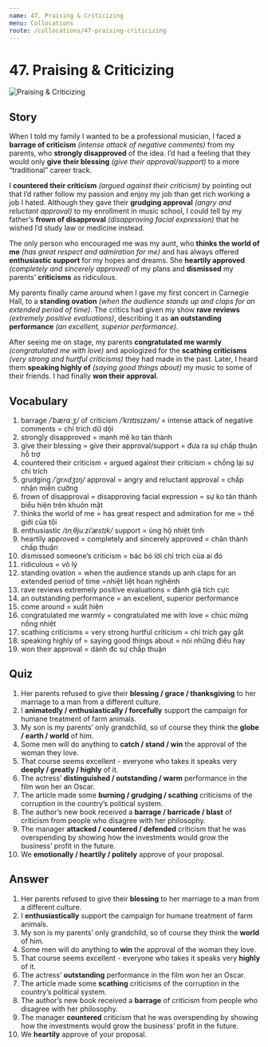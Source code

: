 ```yaml
---
name: 47. Praising & Criticizing
menu: Collocations
route: /collocations/47-praising-criticizing
---
```



# 47. Praising & Criticizing

<Image src={praisingCriticizingImg} alt="Praising & Criticizing" />

## Story

When I told my family I wanted to be a professional musician, I faced a **barrage of criticism** _(intense attack of negative comments)_ from my parents, who **strongly disapproved** of the idea. I’d had a feeling that they would only **give their blessing** _(give their approval/support)_ to a more “traditional” career track.

I **countered their criticism** _(argued against their criticism)_ by pointing out that I’d rather follow my passion and enjoy my job than get rich working a job I hated. Although they gave their **grudging approval** _(angry and reluctant approval)_ to my enrollment in music school, I could tell by my father’s **frown of disapproval** _(disapproving facial expression)_ that he wished I’d study law or medicine instead.

The only person who encouraged me was my aunt, who **thinks the world of me** _(has great respect and admiration for me)_ and has always offered **enthusiastic support** for my hopes and dreams. She **heartily approved** _(completely and sincerely approved)_ of my plans and **dismissed** my parents’ **criticisms** as ridiculous.

My parents finally came around when I gave my first concert in Carnegie Hall, to a **standing ovation** _(when the audience stands up and claps for an extended period of time)_. The critics had given my show **rave reviews** _(extremely positive evaluations)_, describing it as **an outstanding performance** _(an excellent, superior performance)_.

After seeing me on stage, my parents **congratulated me warmly** _(congratulated me with love)_ and apologized for the **scathing criticisms** _(very strong and hurtful criticisms)_ they had made in the past. Later, I heard them **speaking highly of** _(saying good things about)_ my music to some of their friends. I had finally **won their approval**.

## Vocabulary

1. barrage _/ˈbærɑːʒ/_ of criticism _/ˈkrɪtɪsɪzəm/_ = intense attack of negative comments = chỉ trích dữ dội
2. strongly disapproved = mạnh mẽ ko tán thành
3. give their blessing = give their approval/support = đưa ra sự chấp thuận hỗ trợ
4. countered their criticism = argued against their criticism = chống lại sự chỉ trích
5. grudging _/ˈɡrʌdʒɪŋ/_ approval = angry and reluctant approval = chấp nhận miễn cưỡng
6. frown of disapproval = disapproving facial expression = sự ko tán thành biểu hiện trên khuôn mặt
7. thinks the world of me = has great respect and admiration for me = thế giới của tôi
8. enthusiastic _/ɪnˌθjuːziˈæstɪk/_ support = ủng hộ nhiệt tình
9. heartily approved = completely and sincerely approved = chân thành chấp thuận
10. dismissed someone’s criticism = bác bỏ lời chỉ trích của ai đó
11. ridiculous = vô lý
12. standing ovation = when the audience stands up anh claps for an extended period of time =nhiệt liệt hoan nghênh
13. rave reviews extremely positive evaluations = đánh giá tích cực
14. an outstanding performance = an excellent, superior performance
15. come around = xuất hiện
16. congratulated me warmly = congratulated me with love = chúc mừng nồng nhiệt
17. scathing criticisms = very strong hurtful criticism = chỉ trích gay gắt
18. speaking highly of = saying good things about = nói những điều hay
19. won their approval = dành đc sự chấp thuận

## Quiz

1. Her parents refused to give their **blessing / grace / thanksgiving** to her marriage to a man from a different culture.
2. I **animatedly / enthusiastically / forcefully** support the campaign for humane treatment of farm animals.
3. My son is my parents’ only grandchild, so of course they think the **globe / earth / world** of him.
4. Some men will do anything to **catch / stand / win** the approval of the woman they love.
5. That course seems excellent - everyone who takes it speaks very **deeply / greatly / highly** of it.
6. The actress’ **distinguished / outstanding / warm** performance in the film won her an Oscar.
7. The article made some **burning / grudging / scathing** criticisms of the corruption in the country’s political system.
8. The author’s new book received a **barrage / barricade / blast** of criticism from people who disagree with her philosophy.
9. The manager **attacked / countered / defended** criticism that he was overspending by showing how the investments would grow the business’ profit in the future.
10. We **emotionally / heartily / politely** approve of your proposal.

## Answer

1. Her parents refused to give their **blessing** to her marriage to a man from a different culture.
2. I **enthusiastically** support the campaign for humane treatment of farm animals.
3. My son is my parents’ only grandchild, so of course they think the **world** of him.
4. Some men will do anything to **win** the approval of the woman they love.
5. That course seems excellent - everyone who takes it speaks very **highly** of it.
6. The actress’ **outstanding** performance in the film won her an Oscar.
7. The article made some **scathing** criticisms of the corruption in the country’s political system.
8. The author’s new book received a **barrage** of criticism from people who disagree with her philosophy.
9. The manager **countered** criticism that he was overspending by showing how the investments would grow the business’ profit in the future.
10. We **heartily** approve of your proposal.
